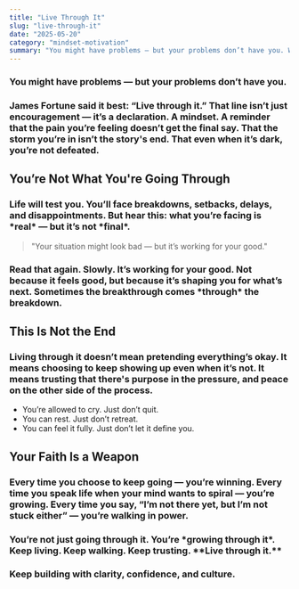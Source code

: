```yaml
---
title: "Live Through It"
slug: "live-through-it"
date: "2025-05-20"
category: "mindset-motivation"
summary: "You might have problems — but your problems don’t have you. What you're facing is real, but it's not final."
---
```


<h3 className="italic text-center mb-12">
  You might have problems — but your problems don’t have you.
</h3>

<h3 className="mb-8">
  James Fortune said it best: <span className="font-semibold italic">“Live through it.”</span>  
  That line isn’t just encouragement — it’s a declaration. A mindset. A reminder that the pain you’re feeling doesn’t get the final say. That the storm you’re in isn’t the story's end. That even when it’s dark, you’re not defeated.
</h3>

## You’re Not What You're Going Through

<h3 className="mb-8">
  Life will test you. You’ll face breakdowns, setbacks, delays, and disappointments. But hear this: what you’re facing is *real* — but it’s not *final*.
</h3>

<blockquote className="border-l-4 border-pink-600 pl-4 italic text-xl mb-8">
  "Your situation might look bad — but it’s working for your good."
</blockquote>

<h3 className="mb-8">
  Read that again. Slowly. It’s working for your good. Not because it feels good, but because it’s shaping you for what’s next. Sometimes the breakthrough comes *through* the breakdown.
</h3>

## This Is Not the End

<h3 className="mb-8">
  Living through it doesn’t mean pretending everything’s okay. It means choosing to keep showing up even when it’s not. It means trusting that there's purpose in the pressure, and peace on the other side of the process.
</h3>

<ul className="list-disc list-inside mb-8">
  <li>You’re allowed to cry. Just don’t quit.</li>
  <li>You can rest. Just don’t retreat.</li>
  <li>You can feel it fully. Just don’t let it define you.</li>
</ul>

## Your Faith Is a Weapon

<h3 className="mb-8">
  Every time you choose to keep going — you’re winning.  
  Every time you speak life when your mind wants to spiral — you’re growing.  
  Every time you say, “I’m not there yet, but I’m not stuck either” — you’re walking in power.
</h3>

<h3 className="font-semibold mt-12">
  You’re not just going through it. You’re *growing through it*. Keep living. Keep walking. Keep trusting.  
  **Live through it.**
</h3>

<h3 className="text-center text-md text-gray-700 mt-16">
  Keep building with clarity, confidence, and culture.
</h3>
